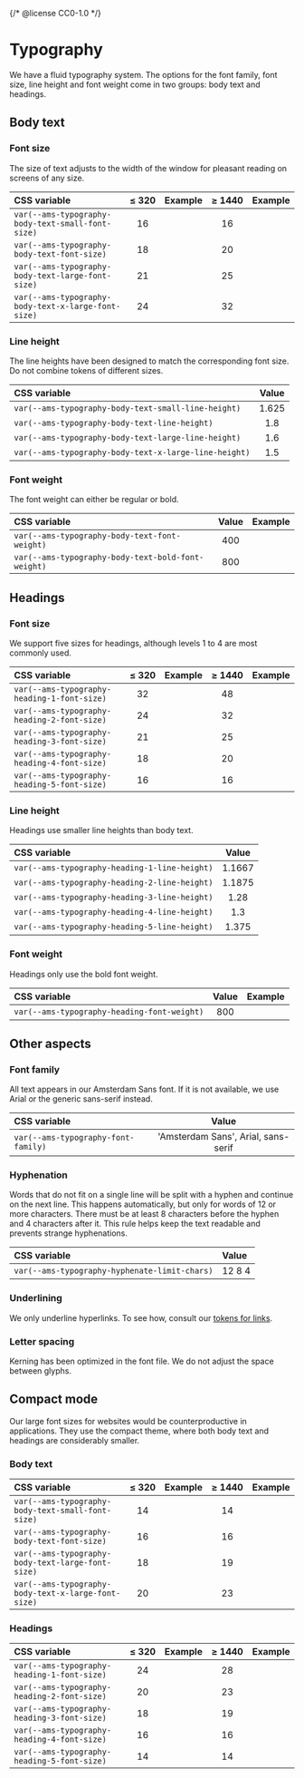 {/* @license CC0-1.0 */}


<Meta title="Brand/Design Tokens/Typography" />

# Typography

We have a fluid typography system.
The options for the font family, font size, line height and font weight come in two groups: body text and headings.

## Body text

### Font size

The size of text adjusts to the width of the window for pleasant reading on screens of any size.

| CSS variable                                        | ≤&nbsp;320 | Example                                                          | ≥&nbsp;1440 | Example                                                          |
| :-------------------------------------------------- | :--------: | :--------------------------------------------------------------- | :---------: | :--------------------------------------------------------------- |
| `var(--ams-typography-body-text-small-font-size)`   |     16     | <FontDesignToken fontSize={16} lineHeight="body-text-small" />   |     16      | <FontDesignToken fontSize={16} lineHeight="body-text-small" />   |
| `var(--ams-typography-body-text-font-size)`         |     18     | <FontDesignToken fontSize={18} lineHeight="body-text" />         |     20      | <FontDesignToken fontSize={20} lineHeight="body-text" />         |
| `var(--ams-typography-body-text-large-font-size)`   |     21     | <FontDesignToken fontSize={21} lineHeight="body-text-large" />   |     25      | <FontDesignToken fontSize={25} lineHeight="body-text-large" />   |
| `var(--ams-typography-body-text-x-large-font-size)` |     24     | <FontDesignToken fontSize={24} lineHeight="body-text-x-large" /> |     32      | <FontDesignToken fontSize={32} lineHeight="body-text-x-large" /> |

### Line height

The line heights have been designed to match the corresponding font size.
Do not combine tokens of different sizes.

| CSS variable                                          | Value |
| :---------------------------------------------------- | :---: |
| `var(--ams-typography-body-text-small-line-height)`   | 1.625 |
| `var(--ams-typography-body-text-line-height)`         |  1.8  |
| `var(--ams-typography-body-text-large-line-height)`   |  1.6  |
| `var(--ams-typography-body-text-x-large-line-height)` |  1.5  |

### Font weight

The font weight can either be regular or bold.

| CSS variable                                       | Value | Example                                                                              |
| :------------------------------------------------- | :---: | :----------------------------------------------------------------------------------- |
| `var(--ams-typography-body-text-font-weight)`      |  400  | <FontDesignToken fontSize={20} lineHeight="body-text" />                             |
| `var(--ams-typography-body-text-bold-font-weight)` |  800  | <FontDesignToken fontSize={20} fontWeight="body-text-bold" lineHeight="body-text" /> |

## Headings

### Font size

We support five sizes for headings, although levels 1 to 4 are most commonly used.

| CSS variable                                | ≤&nbsp;320 | Example                                                                         | ≥&nbsp;1440 | Example                                                                         |
| :------------------------------------------ | :--------: | :------------------------------------------------------------------------------ | :---------: | :------------------------------------------------------------------------------ |
| `var(--ams-typography-heading-1-font-size)` |     32     | <FontDesignToken fontSize={33.3} fontWeight="heading" lineHeight="heading-1" /> |     48      | <FontDesignToken fontSize={48.8} fontWeight="heading" lineHeight="heading-1" /> |
| `var(--ams-typography-heading-2-font-size)` |     24     | <FontDesignToken fontSize={28.6} fontWeight="heading" lineHeight="heading-2" /> |     32      | <FontDesignToken fontSize={39.1} fontWeight="heading" lineHeight="heading-2" /> |
| `var(--ams-typography-heading-3-font-size)` |     21     | <FontDesignToken fontSize={24.5} fontWeight="heading" lineHeight="heading-3" /> |     25      | <FontDesignToken fontSize={31.2} fontWeight="heading" lineHeight="heading-3" /> |
| `var(--ams-typography-heading-4-font-size)` |     18     | <FontDesignToken fontSize={21} fontWeight="heading" lineHeight="heading-4" />   |     20      | <FontDesignToken fontSize={25} fontWeight="heading" lineHeight="heading-4" />   |
| `var(--ams-typography-heading-5-font-size)` |     16     | <FontDesignToken fontSize={18} fontWeight="heading" lineHeight="heading-5" />   |     16      | <FontDesignToken fontSize={20} fontWeight="heading" lineHeight="heading-5" />   |

### Line height

Headings use smaller line heights than body text.

| CSS variable                                  | Value  |
| :-------------------------------------------- | :----: |
| `var(--ams-typography-heading-1-line-height)` | 1.1667 |
| `var(--ams-typography-heading-2-line-height)` | 1.1875 |
| `var(--ams-typography-heading-3-line-height)` |  1.28  |
| `var(--ams-typography-heading-4-line-height)` |  1.3   |
| `var(--ams-typography-heading-5-line-height)` | 1.375  |

### Font weight

Headings only use the bold font weight.

| CSS variable                                | Value | Example                                                                       |
| :------------------------------------------ | :---: | :---------------------------------------------------------------------------- |
| `var(--ams-typography-heading-font-weight)` |  800  | <FontDesignToken fontSize={25} fontWeight="heading" lineHeight="heading-3" /> |

## Other aspects

### Font family

All text appears in our Amsterdam Sans font.
If it is not available, we use Arial or the generic sans-serif instead.

| CSS variable                        |                Value                |
| :---------------------------------- | :---------------------------------: |
| `var(--ams-typography-font-family)` | 'Amsterdam Sans', Arial, sans-serif |

### Hyphenation

Words that do not fit on a single line will be split with a hyphen and continue on the next line.
This happens automatically, but only for words of 12 or more characters.
There must be at least 8 characters before the hyphen and 4 characters after it.
This rule helps keep the text readable and prevents strange hyphenations.

| CSS variable                                  | Value  |
| :-------------------------------------------- | :----- |
| `var(--ams-typography-hyphenate-limit-chars)` | 12 8 4 |

### Underlining

We only underline hyperlinks.
To see how, consult our [tokens for links](/docs/brand-design-tokens-links--docs).

### Letter spacing

Kerning has been optimized in the font file.
We do not adjust the space between glyphs.

## Compact mode

Our large font sizes for websites would be counterproductive in applications.
They use the compact theme, where both body text and headings are considerably smaller.

### Body text

| CSS variable                                        | ≤&nbsp;320 | Example                                                                  | ≥&nbsp;1440 | Example                                                                  |
| :-------------------------------------------------- | :--------: | :----------------------------------------------------------------------- | :---------: | :----------------------------------------------------------------------- |
| `var(--ams-typography-body-text-small-font-size)`   |     14     | <FontDesignToken compact fontSize={14} lineHeight="body-text-small" />   |     14      | <FontDesignToken compact fontSize={14} lineHeight="body-text-small" />   |
| `var(--ams-typography-body-text-font-size)`         |     16     | <FontDesignToken compact fontSize={16} lineHeight="body-text" />         |     16      | <FontDesignToken compact fontSize={16} lineHeight="body-text" />         |
| `var(--ams-typography-body-text-large-font-size)`   |     18     | <FontDesignToken compact fontSize={18} lineHeight="body-text-large" />   |     19      | <FontDesignToken compact fontSize={19} lineHeight="body-text-large" />   |
| `var(--ams-typography-body-text-x-large-font-size)` |     20     | <FontDesignToken compact fontSize={20} lineHeight="body-text-x-large" /> |     23      | <FontDesignToken compact fontSize={23} lineHeight="body-text-x-large" /> |

### Headings

| CSS variable                                | ≤&nbsp;320 | Example                                                                               | ≥&nbsp;1440 | Example                                                                               |
| :------------------------------------------ | :--------: | :------------------------------------------------------------------------------------ | :---------: | :------------------------------------------------------------------------------------ |
| `var(--ams-typography-heading-1-font-size)` |     24     | <FontDesignToken compact fontSize={24} fontWeight="heading" lineHeight="heading-1" /> |     28      | <FontDesignToken compact fontSize={28} fontWeight="heading" lineHeight="heading-1" /> |
| `var(--ams-typography-heading-2-font-size)` |     20     | <FontDesignToken compact fontSize={20} fontWeight="heading" lineHeight="heading-2" /> |     23      | <FontDesignToken compact fontSize={23} fontWeight="heading" lineHeight="heading-2" /> |
| `var(--ams-typography-heading-3-font-size)` |     18     | <FontDesignToken compact fontSize={18} fontWeight="heading" lineHeight="heading-3" /> |     19      | <FontDesignToken compact fontSize={19} fontWeight="heading" lineHeight="heading-3" /> |
| `var(--ams-typography-heading-4-font-size)` |     16     | <FontDesignToken compact fontSize={16} fontWeight="heading" lineHeight="heading-4" /> |     16      | <FontDesignToken compact fontSize={16} fontWeight="heading" lineHeight="heading-4" /> |
| `var(--ams-typography-heading-5-font-size)` |     14     | <FontDesignToken compact fontSize={14} fontWeight="heading" lineHeight="heading-5" /> |     14      | <FontDesignToken compact fontSize={14} fontWeight="heading" lineHeight="heading-5" /> |
